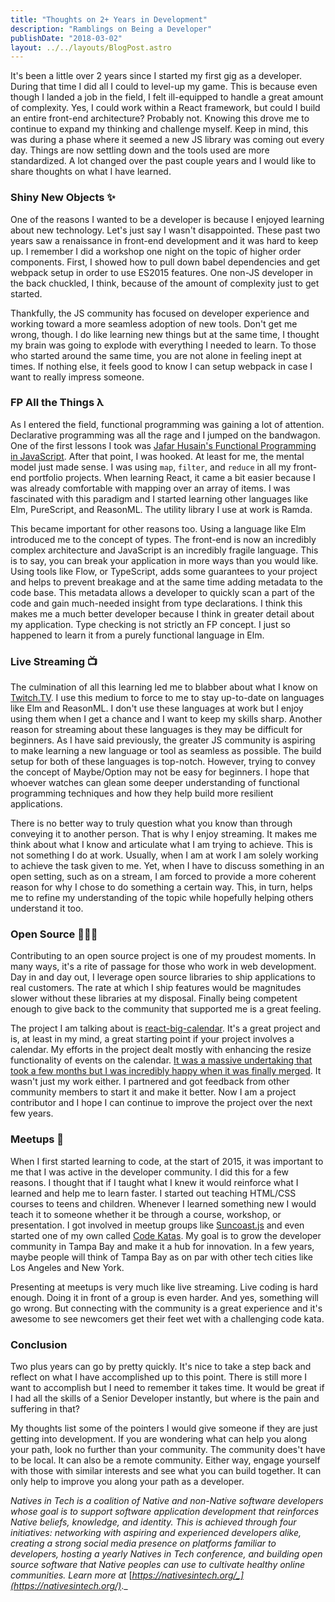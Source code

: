 ```yaml
---
title: "Thoughts on 2+ Years in Development"
description: "Ramblings on Being a Developer"
publishDate: "2018-03-02"
layout: ../../layouts/BlogPost.astro
---
```


It's been a little over 2 years since I started my first gig as a developer. During that time I did all I could to level-up my game. This is because even though I landed a job in the field, I felt ill-equipped to handle a great amount of complexity. Yes, I could work within a React framework, but could I build an entire front-end architecture? Probably not. Knowing this drove me to continue to expand my thinking and challenge myself. Keep in mind, this was during a phase where it seemed a new JS library was coming out every day. Things are now settling down and the tools used are more standardized. A lot changed over the past couple years and I would like to share thoughts on what I have learned.

### Shiny New Objects ✨

One of the reasons I wanted to be a developer is because I enjoyed learning about new technology. Let's just say I wasn't disappointed. These past two years saw a renaissance in front-end development and it was hard to keep up. I remember I did a workshop one night on the topic of higher order components. First, I showed how to pull down babel dependencies and get webpack setup in order to use ES2015 features. One non-JS developer in the back chuckled, I think, because of the amount of complexity just to get started.

Thankfully, the JS community has focused on developer experience and working toward a more seamless adoption of new tools. Don't get me wrong, though. I do like learning new things but at the same time, I thought my brain was going to explode with everything I needed to learn. To those who started around the same time, you are not alone in feeling inept at times. If nothing else, it feels good to know I can setup webpack in case I want to really impress someone.

### FP All the Things λ

As I entered the field, functional programming was gaining a lot of attention. Declarative programming was all the rage and I jumped on the bandwagon. One of the first lessons I took was [Jafar Husain's Functional Programming in JavaScript](http://reactivex.io/learnrx/). After that point, I was hooked. At least for me, the mental model just made sense. I was using `map`, `filter`, and `reduce` in all my front-end portfolio projects. When learning React, it came a bit easier because I was already comfortable with mapping over an array of items. I was fascinated with this paradigm and I started learning other languages like Elm, PureScript, and ReasonML. The utility library I use at work is Ramda.

This became important for other reasons too. Using a language like Elm introduced me to the concept of types. The front-end is now an incredibly complex architecture and JavaScript is an incredibly fragile language. This is to say, you can break your application in more ways than you would like. Using tools like Flow, or TypeScript, adds some guarantees to your project and helps to prevent breakage and at the same time adding metadata to the code base. This metadata allows a developer to quickly scan a part of the code and gain much-needed insight from type declarations. I think this makes me a much better developer because I think in greater detail about my application. Type checking is not strictly an FP concept. I just so happened to learn it from a purely functional language in Elm.

### Live Streaming 📺

The culmination of all this learning led me to blabber about what I know on [Twitch.TV](https://www.twitch.tv/adamrecvlohe). I use this medium to force to me to stay up-to-date on languages like Elm and ReasonML. I don't use these languages at work but I enjoy using them when I get a chance and I want to keep my skills sharp. Another reason for streaming about these languages is they may be difficult for beginners. As I have said previously, the greater JS community is aspiring to make learning a new language or tool as seamless as possible. The build setup for both of these languages is top-notch. However, trying to convey the concept of Maybe/Option may not be easy for beginners. I hope that whoever watches can glean some deeper understanding of functional programming techniques and how they help build more resilient applications.

There is no better way to truly question what you know than through conveying it to another person. That is why I enjoy streaming. It makes me think about what I know and articulate what I am trying to achieve. This is not something I do at work. Usually, when I am at work I am solely working to achieve the task given to me. Yet, when I have to discuss something in an open setting, such as on a stream, I am forced to provide a more coherent reason for why I chose to do something a certain way. This, in turn, helps me to refine my understanding of the topic while hopefully helping others understand it too.

### Open Source 👨🏻‍💻

Contributing to an open source project is one of my proudest moments. In many ways, it's a rite of passage for those who work in web development. Day in and day out, I leverage open source libraries to ship applications to real customers. The rate at which I ship features would be magnitudes slower without these libraries at my disposal. Finally being competent enough to give back to the community that supported me is a great feeling.

The project I am talking about is [react-big-calendar](https://github.com/intljusticemission/react-big-calendar). It's a great project and is, at least in my mind, a great starting point if your project involves a calendar. My efforts in the project dealt mostly with enhancing the resize functionality of events on the calendar. [It was a massive undertaking that took a few months but I was incredibly happy when it was finally merged](https://twitter.com/adamrecvlohe/status/951822988999000065?s=20). It wasn't just my work either. I partnered and got feedback from other community members to start it and make it better. Now I am a project contributor and I hope I can continue to improve the project over the next few years.

### Meetups 👋

When I first started learning to code, at the start of 2015, it was important to me that I was active in the developer community. I did this for a few reasons. I thought that if I taught what I knew it would reinforce what I learned and help me to learn faster. I started out teaching HTML/CSS courses to teens and children. Whenever I learned something new I would teach it to someone whether it be through a course, workshop, or presentation. I got involved in meetup groups like [Suncoast.js](https://mobile.twitter.com/suncoastjs) and even started one of my own called [Code Katas](https://mobile.twitter.com/code_katas). My goal is to grow the developer community in Tampa Bay and make it a hub for innovation. In a few years, maybe people will think of Tampa Bay as on par with other tech cities like Los Angeles and New York.

Presenting at meetups is very much like live streaming. Live coding is hard enough. Doing it in front of a group is even harder. And yes, something will go wrong. But connecting with the community is a great experience and it's awesome to see newcomers get their feet wet with a challenging code kata.

### Conclusion

Two plus years can go by pretty quickly. It's nice to take a step back and reflect on what I have accomplished up to this point. There is still more I want to accomplish but I need to remember it takes time. It would be great if I had all the skills of a Senior Developer instantly, but where is the pain and suffering in that?

My thoughts list some of the pointers I would give someone if they are just getting into development. If you are wondering what can help you along your path, look no further than your community. The community does't have to be local. It can also be a remote community. Either way, engage yourself with those with similar interests and see what you can build together. It can only help to improve you along your path as a developer.

_Natives in Tech is a coalition of Native and non-Native software developers whose goal is to support software application development that reinforces Native beliefs, knowledge, and identity. This is achieved through four initiatives: networking with aspiring and experienced developers alike, creating a strong social media presence on platforms familiar to developers, hosting a yearly Natives in Tech conference, and building open source software that Native peoples can use to cultivate healthy online communities. Learn more at_ [_https://nativesintech.org/_](https://nativesintech.org/)_._
